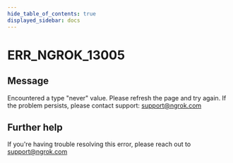 ```yaml
---
hide_table_of_contents: true
displayed_sidebar: docs
---
```



# ERR_NGROK_13005

## Message

Encountered a type "never" value. Please refresh the page and try again. If the problem persists, please contact support: support@ngrok.com

<ErrorDetails error="err_ngrok_13005" />

## Further help

If you're having trouble resolving this error, please reach out to [support@ngrok.com](mailto:support@ngrok.com?subject=Help%20with%20ERR_NGROK_13005)
